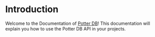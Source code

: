 # Introduction

Welcome to the Documentation of [Potter DB](https://potterdb.com)!
This documentation will explain you how to use the Potter DB API in your projects. 

